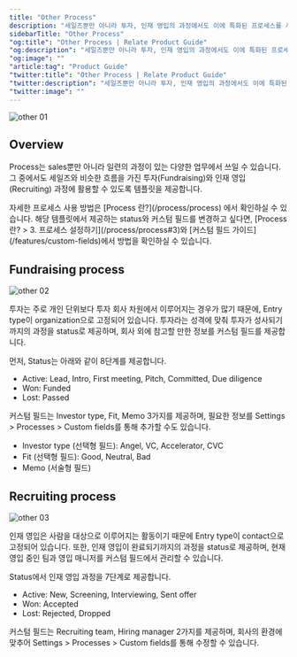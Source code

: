 ```yaml
---
title: "Other Process"
description: "세일즈뿐만 아니라 투자, 인재 영입의 과정에서도 이에 특화된 프로세스를 사용해 관리할 수 있습니다."
sidebarTitle: "Other Process"
"og:title": "Other Process | Relate Product Guide"
"og:description": "세일즈뿐만 아니라 투자, 인재 영입의 과정에서도 이에 특화된 프로세스를 사용해 관리할 수 있습니다."
"og:image": ""
"article:tag": "Product Guide"
"twitter:title": "Other Process | Relate Product Guide"
"twitter:description": "세일즈뿐만 아니라 투자, 인재 영입의 과정에서도 이에 특화된 프로세스를 사용해 관리할 수 있습니다."
"twitter:image": ""
---
```


![other 01](/images/features/other-other.png)
## Overview
Process는 sales뿐만 아니라 일련의 과정이 있는 다양한 업무에서 쓰일 수 있습니다.
그 중에서도 세일즈와 비슷한 흐름을 가진 투자(Fundraising)와 인재 영입(Recruiting) 과정에 활용할 수 있도록 템플릿을 제공합니다.

<Note>
    자세한 프로세스 사용 방법은 [Process 란?](/process/process) 에서 확인하실 수 있습니다.
</Note>

<Info>
    해당 템플릿에서 제공하는 status와 커스텀 필드를 변경하고 싶다면,
    [Process 란? > 3. 프로세스 설정하기](/process/process#3)와 [커스텀 필드 가이드](/features/custom-fields)에서 방법을 확인하실 수 있습니다.
</Info>

## Fundraising process
![other 02](/images/features/other-fundraising.png)

투자는 주로 개인 단위보다 투자 회사 차원에서 이루어지는 경우가 많기 때문에, Entry type이 organization으로 고정되어 있습니다.
투자라는 성격에 맞춰 투자가 성사되기까지의 과정을 status로 제공하며, 회사 외에 참고할 만한 정보를 커스텀 필드를 제공합니다.

먼저, Status는 아래와 같이 8단계를 제공합니다.
- Active: Lead, Intro, First meeting, Pitch, Committed, Due diligence
- Won: Funded
- Lost: Passed

커스텀 필드는 Investor type, Fit, Memo 3가지를 제공하며, 필요한 정보를 Settings > Processes > Custom fields를 통해 추가할 수도 있습니다.
- Investor type (선택형 필드): Angel, VC, Accelerator, CVC
- Fit (선택형 필드): Good, Neutral, Bad
- Memo (서술형 필드)

## Recruiting process
![other 03](/images/features/other-recruiting.png)

인재 영입은 사람을 대상으로 이루어지는 활동이기 때문에 Entry type이 contact으로 고정되어 있습니다.
또한, 인재 영입이 완료되기까지의 과정을 status로 제공하며, 현재 영입 중인 팀과 영입 매니저를 커스텀 필드에서 관리할 수 있습니다.

Status에서 인재 영입 과정을 7단계로 제공합니다.
- Active: New, Screening, Interviewing, Sent offer
- Won: Accepted
- Lost: Rejected, Dropped

커스텀 필드는 Recruiting team, Hiring manager 2가지를 제공하며, 회사의 환경에 맞추어 Settings > Processes > Custom fields를 통해 수정할 수 있습니다.